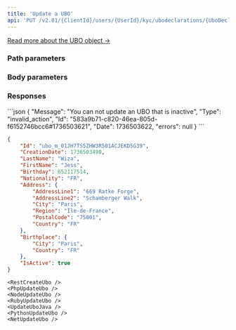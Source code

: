 ```yaml
---
title: 'Update a UBO'  
api: 'PUT /v2.01/{ClientId}/users/{UserId}/kyc/ubodeclarations/{UboDeclarationId}/ubos/{UboId}'  
---
```




  
[Read more about the UBO object →](/api-reference/ubo-declarations/ubo-object)

### Path parameters  

<UboDeclarationId />  

<UboId />  

### Body parameters  

<LastName4 />  

<FirstName4 />  

<Birthday2 />  

<Nationality2 />  

<Address5 />  

<Birthplace1 />  

<IsActive />

### Responses  

<AccordionGroup><Accordion title="200">  

<IdResponse />  

<CreationDateResponse />  

<LastName2Response />  

<FirstName2Response />  

<Birthday1Response />  

<Nationality1Response />  

<Address4Response />  

<BirthplaceResponse />  

<IsActiveResponse />

</Accordion>

</AccordionGroup>  

<AccordionGroup>

<Accordion title="400 - Deactivated UBO can't be reactivated or modified">
```json
{
    "Message": "You can not update an UBO that is inactive",
    "Type": "invalid_action",
    "Id": "583a9b71-c820-46ea-805d-f6152746bcc6#1736503621",
    "Date": 1736503622,
    "errors": null
}
```
</Accordion>

</AccordionGroup>

<ResponseExample>  

```json 200  
{
    "Id": "ubo_m_01JH7TS5ZHW3R501ACJEKD5G39",
    "CreationDate": 1736503498,
    "LastName": "Wiza",
    "FirstName": "Jess",
    "Birthday": 652117514,
    "Nationality": "FR",
    "Address": {
        "AddressLine1": "669 Ratke Forge",
        "AddressLine2": "Schamberger Walk",
        "City": "Paris",
        "Region": "Île-de-France",
        "PostalCode": "75001",
        "Country": "FR"
    },
    "Birthplace": {
        "City": "Paris",
        "Country": "FR"
    },
    "IsActive": true
}  
 ```  

</ResponseExample>  

<RequestExample>  
 
    <RestCreateUbo />
    <PhpUpdateUbo />
    <NodeUpdateUbo />
    <RubyUpdateUbo />
    <UpdateUboJava />
    <PythonUpdateUbo />
    <NetUpdateUbo />
    
</RequestExample>